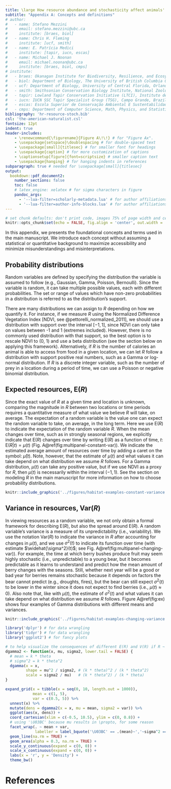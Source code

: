 ```yaml
---
title: \large How resource abundance and stochasticity affect animals' space-use requirements
subtitle: "Appendix A: Concepts and definitions"
# author:
#   - name: Stefano Mezzini
#     email: stefano.mezzini@ubc.ca
#     institute: [braes, biol]
#   - name: Chris H. Fleming
#     institute: [ucf, smith]
#   - name: E. Patrícia Medici
#     institute: [tapir, iucn, escas]
#   - name: Michael J. Noonan
#     email: michael.noonan@ubc.ca
#     institute: [braes, biol, cmps]
# institute:
#   - braes: Okanagan Institute for Biodiversity, Resilience, and Ecosystem Services, The University of British Columbia Okanagan, Kelowna, British Columbia, Canada.
#   - biol: Department of Biology, The University of British Columbia Okanagan, Kelowna, British Columbia, Canada.
#   - ucf: Department of Biology, University of Central Florida, Orlando, Florida 32816, United States.
#   - smith: Smithsonian Conservation Biology Institute, National Zoological Park, 1500 Remount Rd., Front Royal, VA 22630, United States.
#   - tapir: Lowland Tapir Conservation Initiative (LTCI), Instituto de Pesquisas Ecológicas (IPÊ), Rodovia Dom Pedro I, km 47, Nazaré Paulista, São Paulo 12960-000, Brazil.
#   - iucn: IUCN SSC Tapir Specialist Group (TSG), Campo Grande, Brazil.
#   - escas: Escola Superior de Conservação Ambiental E Sustentabilidade (ESCAS/IPÊ), Rodovia Dom Pedro I, km 47, Nazaré Paulista, São Paulo 12960-000, Brazil.
#   - cmps: Department of Computer Science, Math, Physics, and Statistics, The University of British Columbia Okanagan, Kelowna, British Columbia, Canada.
bibliography: 'hr-resource-stoch.bib'
csl: 'the-american-naturalist.csl'
fontsize: 12pt
indent: true
header-includes:
    - \renewcommand{\figurename}{Figure A\!\!} # for "Figure Ax".
    - \usepackage{setspace}\doublespacing # for double-spaced text
    - \usepackage[small]{titlesec} # for smaller font for headings
    - \usepackage{caption} # for more customization of captions
    - \captionsetup[figure]{font=scriptsize} # smaller caption text
    - \usepackage{hanging} # for hanging indents in references
subparagraph: true # needed for \usepackage[small]{titlesec}
output:
  bookdown::pdf_document2:
    number_sections: false
    toc: false
    # latex_engine: xelatex # for sigma characters in figure
    pandoc_args:
      - '--lua-filter=scholarly-metadata.lua' # for author affiliations
      - '--lua-filter=author-info-blocks.lua' # for author affiliations
---
```


\newcommand*\e{\text{E}} <!-- expectation; non-italic E -->
\newcommand*\var{\text{Var}} <!-- variance; non-italic Var -->

\newpage

```r
# set chunk defaults: don't print code, images 75% of page width and centered
knitr::opts_chunk$set(echo = FALSE, fig.align = 'center', out.width = '100%')
```

\noindent In this appendix, we presents the foundational concepts and terms used in the main manuscript. We introduce each concept without assuming a statistical or quantitative background to maximize accessibility and minimize misunderstandings and misinterpretations.

## Probability distributions

\noindent Random variables are defined by specifying the distribution the variable is assumed to follow (e.g., Gaussian, Gamma, Poisson, Bernoulli). Since the variable is random, it can take multiple possible values, each with different probabilities. The set or range of values which have non-zero probabilities in a distribution is referred to as the distribution's support.

There are many distributions we can assign to $R$ depending on how we quantify it. For instance, if we measure $R$ using the Normalized Difference Vegetation Index [NDVI, see @pettorelli_normalized_2011], we should use a distribution with support over the interval $[-1, 1]$, since NDVI can only take on values between -1 and 1 (extremes included). However, there is no commonly used distribution with that support, so the best option is to rescale NDVI to (0, 1) and use a beta distribution (see the section below on applying this framework). Alternatively, if $R$ is the number of calories an animal is able to access from food in a given location, we can let $R$ follow a distribution with support positive real numbers, such as a Gamma or log-normal distribution. If $R$ is a discrete integer variable, such as the number of prey in a location during a period of time, we can use a Poisson or negative binomial distribution.

## Expected resources, $\e(R)$

\noindent Since the exact value of $R$ at a given time and location is unknown, comparing the magnitude in $R$ between two locations or time periods requires a quantitative measure of what value we believe $R$ will take, on average. The expectation of a random variable is the value one can expect the random variable to take, on average, in the long term. Here we use $\e(R)$ to indicate the expectation of the random variable $R$. When the mean changes over time, such as in strongly seasonal regions, we explicitly indicate that $\e(R)$ changes over time by writing $\e(R)$ as a function of time, $t$: $\e(R|t) = \mu(t)$ (Fig. A\@ref(fig:multipanel-constant-var)). We indicate the estimated average amount of resources over time by adding a caret on the symbol: $\hat \mu(t)$. Note, however, that the estimate of $\mu(t)$ and what values it can take depend on what distribution we assume $R$ follows. For a Gamma distribution, $\mu(t)$ can take any positive value, but if we use NDVI as a proxy for $R$, then $\mu(t)$ is necessarily within the interval $(-1, 1)$. See the section on modeling $R$ in the main manuscript for more information on how to choose probability distributions.

```r
knitr::include_graphics('../figures/habitat-examples-constant-variance.png')
```

## Variance in resources, $\var(R)$

\noindent In viewing resources as a random variable, we not only obtain a formal framework for describing $\e(R)$, but also the spread around $\e(R)$. A random variable's variance is a measure of its unpredictability (i.e., variability). We use the notation $\var(R)$ to indicate the variance in $R$ after accounting for changes in $\mu(t)$, and we use $\sigma^2(t)$ to indicate its function over time (with estimate $\widehat{\sigma^2}(t)$; see Fig. A\@ref(fig:multipanel-changing-var)). <!-- Consequently, while $R$ may vary within years, we define $\var(R)$ as the variation in $R$ after accounting for the fact that $R$ is (predictably) lower during some seasons and higher in others due to changes in $\sigma^2(t)$. Additionally, we distinguish between two different sources of variation. We refer to known or expected spatiotemporal differences or changes as heterogeneity, which we consider as a change in $\mu(t)$. In contrast, we use the term stochasticity for unpredictable variation (i.e., due to $\sigma^2(t)$).--> For example, the time at which berry bushes produce fruit may seem highly stochastic (i.e., unpredictable) to a young bear, but it becomes predictable as it learns to understand and predict how the mean amount of berry changes with the seasons. Still, whether next year will be a good or bad year for berries remains stochastic because it depends on factors the bear cannot predict (e.g., droughts, fires), but the bear can still expect $\sigma^2(t)$ to be lower in the winter since it does not expect to find berries (i.e., $\mu(t) \approx 0$). Also note that, like with $\mu(t)$, the estimate of $\sigma^2(t)$ and what values it can take depend on what distribution we assume $R$ follows. Figure A\@ref(fig:ex) shows four examples of Gamma distributions with different means and variances.

```r
knitr::include_graphics('../figures/habitat-examples-changing-variance.png')
```

```r
library('dplyr') # for data wrangling
library('tidyr') # for data wrangling
library('ggplot2') # for fancy plots

# to help visualize the consequences of different E(R) and V(R) if R ~ Gamma
dgamma2 <- function(x, mu, sigma2, lower.tail = FALSE) {
  # mean = k * theta
  # sigma^2 = k * theta^2
  dgamma(x = x,
         shape = mu^2 / sigma2, # (k * theta)^2 / (k * theta^2)
         scale = sigma2 / mu)   # (k * theta^2) / (k * theta)
}

expand_grid(x = tibble(x = seq(0, 10, length.out = 1000)),
            mean = c(1, 5),
            var = c(0.5, 5)) %>%
  unnest(x) %>%
  mutate(dens = dgamma2(x = x, mu = mean, sigma2 = var)) %>%
  ggplot(aes(x, dens)) +
  coord_cartesian(xlim = c(-0.5, 10.5), ylim = c(0, 0.8)) +
  # using '\U03BC' because mu results in \propto, for some reason
  facet_wrap(. ~ mean + var,
             labeller = label_bquote('\U03BC' == .(mean)~','~sigma^2 == .(var)))+
  geom_line(na.rm = TRUE) +
  geom_area(alpha = 0.3, na.rm = TRUE) +
  scale_y_continuous(expand = c(0, 0)) +
  scale_x_continuous(expand = c(0, 0)) +
  labs(x = 'r', y = 'Density') +
  theme_bw()
```

\clearpage <!-- reference on a new page without figures -->

# References

\hangparas{1em}{1} <!-- indent all lines but the first -->
